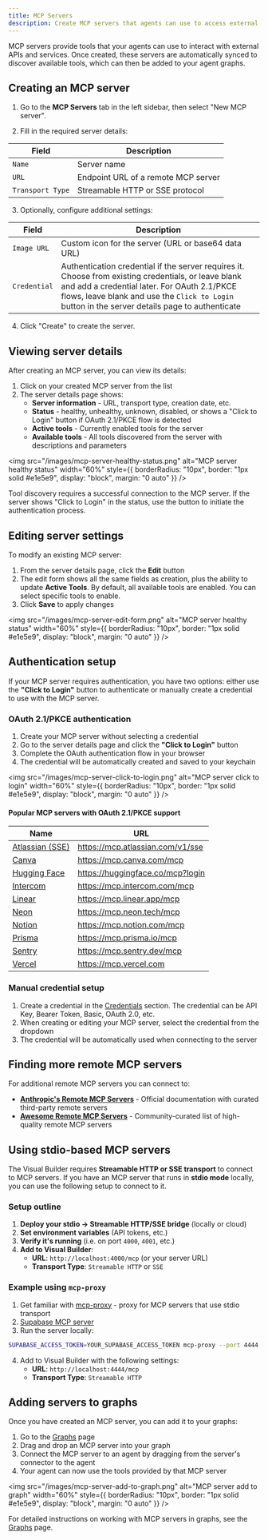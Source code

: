 ```yaml
---
title: MCP Servers
description: Create MCP servers that agents can use to access external services.
---
```


MCP servers provide tools that your agents can use to interact with external APIs and services. Once created, these servers are automatically synced to discover available tools, which can then be added to your agent graphs.

## Creating an MCP server

1. Go to the **MCP Servers** tab in the left sidebar, then select "New MCP server".

2. Fill in the required server details:

| Field | Description |
|-------|-------------|
| `Name` | Server name |
| `URL` | Endpoint URL of a remote MCP server |
| `Transport Type` | Streamable HTTP or SSE protocol |

3. Optionally, configure additional settings:

| Field | Description |
|-------|-------------|
| `Image URL` | Custom icon for the server (URL or base64 data URL) |
| `Credential` | Authentication credential if the server requires it. Choose from existing credentials, or leave blank and add a credential later. For OAuth 2.1/PKCE flows, leave blank and use the `Click to Login` button in the server details page to authenticate |

4. Click "Create" to create the server.

## Viewing server details

After creating an MCP server, you can view its details:

1. Click on your created MCP server from the list
2. The server details page shows:
   - **Server information** - URL, transport type, creation date, etc.
   - **Status** - healthy, unhealthy, unknown, disabled, or shows a "Click to Login" button if OAuth 2.1/PKCE flow is detected
   - **Active tools** - Currently enabled tools for the server
   - **Available tools** - All tools discovered from the server with descriptions and parameters

<img
  src="/images/mcp-server-healthy-status.png"
  alt="MCP server healthy status"
  width="60%"
  style={{ borderRadius: "10px", border: "1px solid #e1e5e9", display: "block", margin: "0 auto" }}
/>

<Note>Tool discovery requires a successful connection to the MCP server. If the server shows "Click to Login" in the status, use the button to initiate the authentication process.</Note>

## Editing server settings

To modify an existing MCP server:

1. From the server details page, click the **Edit** button
2. The edit form shows all the same fields as creation, plus the ability to update **Active Tools**. By default, all available tools are enabled. You can select specific tools to enable.
3. Click **Save** to apply changes

<img
  src="/images/mcp-server-edit-form.png"
  alt="MCP server healthy status"
  width="60%"
  style={{ borderRadius: "10px", border: "1px solid #e1e5e9", display: "block", margin: "0 auto" }}
/>

## Authentication setup

If your MCP server requires authentication, you have two options: either use the **"Click to Login"** button to authenticate or manually create a credential to use with the MCP server.

### OAuth 2.1/PKCE authentication
1. Create your MCP server without selecting a credential
2. Go to the server details page and click the **"Click to Login"** button
3. Complete the OAuth authentication flow in your browser
4. The credential will be automatically created and saved to your keychain

<img
  src="/images/mcp-server-click-to-login.png"
  alt="MCP server click to login"
  width="60%"
  style={{ borderRadius: "10px", border: "1px solid #e1e5e9", display: "block", margin: "0 auto" }}
/>

#### Popular MCP servers with OAuth 2.1/PKCE support

| Name | URL |
|------|-----|
| [Atlassian (SSE)](https://support.atlassian.com/rovo/docs/getting-started-with-the-atlassian-remote-mcp-server/) | https://mcp.atlassian.com/v1/sse |
| [Canva](https://www.canva.dev/docs/connect/canva-mcp-server-setup/) | https://mcp.canva.com/mcp |
| [Hugging Face](https://huggingface.co/mcp) | https://huggingface.co/mcp?login |
| [Intercom](https://developers.intercom.com/docs/guides/mcp) | https://mcp.intercom.com/mcp |
| [Linear](https://linear.app/docs/mcp) | https://mcp.linear.app/mcp |
| [Neon](https://neon.com/docs/ai/neon-mcp-server) | https://mcp.neon.tech/mcp |
| [Notion](https://developers.notion.com/docs/get-started-with-mcp) | https://mcp.notion.com/mcp |
| [Prisma](https://www.prisma.io/docs/postgres/integrations/mcp-server#remote-mcp-server) | https://mcp.prisma.io/mcp |
| [Sentry](https://docs.sentry.io/product/sentry-mcp/) | https://mcp.sentry.dev/mcp |
| [Vercel](https://vercel.com/docs/mcp/vercel-mcp) | https://mcp.vercel.com |


### Manual credential setup
1. Create a credential in the [Credentials](/visual-builder/credentials) section. The credential can be API Key, Bearer Token, Basic, OAuth 2.0, etc.
2. When creating or editing your MCP server, select the credential from the dropdown
3. The credential will be automatically used when connecting to the server


## Finding more remote MCP servers

For additional remote MCP servers you can connect to:

- **[Anthropic's Remote MCP Servers](https://docs.anthropic.com/en/docs/agents-and-tools/remote-mcp-servers)** - Official documentation with curated third-party remote servers
- **[Awesome Remote MCP Servers](https://github.com/jaw9c/awesome-remote-mcp-servers)** - Community-curated list of high-quality remote MCP servers


## Using stdio-based MCP servers

The Visual Builder requires **Streamable HTTP or SSE transport** to connect to MCP servers. If you have an MCP server that runs in **stdio mode** locally, you can use the following setup to connect to it.

### Setup outline

1. **Deploy your stdio -> Streamable HTTP/SSE bridge** (locally or cloud)
2. **Set environment variables** (API tokens, etc.)  
3. **Verify it's running** (i.e. on port `4000`, `4001`, etc.)
4. **Add to Visual Builder**:
   - **URL**: `http://localhost:4000/mcp` (or your server URL)
   - **Transport Type**: `Streamable HTTP` or `SSE`

### Example using `mcp-proxy`

1. Get familiar with [mcp-proxy](https://github.com/sparfenyuk/mcp-proxy) - proxy for MCP servers that use stdio transport
2. [Supabase MCP server](https://github.com/supabase-community/supabase-mcp)
3. Run the server locally:
```bash
SUPABASE_ACCESS_TOKEN=YOUR_SUPABASE_ACCESS_TOKEN mcp-proxy --port 4444 --shell "npx -y @supabase/mcp-server-supabase@latest --read-only"
```
4. Add to Visual Builder with the following settings:
   - **URL**: `http://localhost:4444/mcp`
   - **Transport Type**: `Streamable HTTP`


## Adding servers to graphs

Once you have created an MCP server, you can add it to your graphs:

1. Go to the [Graphs](/visual-builder/graphs) page
2. Drag and drop an MCP server into your graph
3. Connect the MCP server to an agent by dragging from the server's connector to the agent
4. Your agent can now use the tools provided by that MCP server

<img
  src="/images/mcp-server-add-to-graph.png"
  alt="MCP server add to graph"
  width="60%"
  style={{ borderRadius: "10px", border: "1px solid #e1e5e9", display: "block", margin: "0 auto" }}
/>

For detailed instructions on working with MCP servers in graphs, see the [Graphs](/visual-builder/graphs#adding-tools) page.